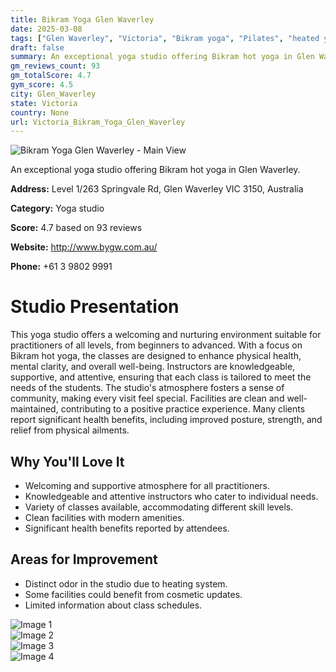 ```yaml
---
title: Bikram Yoga Glen Waverley
date: 2025-03-08
tags: ["Glen Waverley", "Victoria", "Bikram yoga", "Pilates", "heated yoga", "welcoming atmosphere", "community-driven", "Glen Waverley"]  
draft: false
summary: An exceptional yoga studio offering Bikram hot yoga in Glen Waverley.
gm_reviews_count: 93
gm_totalScore: 4.7
gym_score: 4.5
city: Glen_Waverley
state: Victoria
country: None
url: Victoria_Bikram_Yoga_Glen_Waverley
---
```


<div className="aspect-[16/9] relative my-8">
  <img 
    src="https://lh5.googleusercontent.com/p/AF1QipNz5AEdiEGiCBFI34c9WAqsPQKh7dENXcw9TZnm=w1920-h1080-k-no"
    alt="Bikram Yoga Glen Waverley - Main View"
    className="object-cover absolute inset-0 w-full h-full rounded-lg"
  />
</div>

An exceptional yoga studio offering Bikram hot yoga in Glen Waverley.

**Address:** Level 1/263 Springvale Rd, Glen Waverley VIC 3150, Australia

**Category:** Yoga studio

**Score:** 4.7 based on 93 reviews

**Website:** http://www.bygw.com.au/

**Phone:** +61 3 9802 9991

# Studio Presentation

This yoga studio offers a welcoming and nurturing environment suitable for practitioners of all levels, from beginners to advanced. With a focus on Bikram hot yoga, the classes are designed to enhance physical health, mental clarity, and overall well-being. Instructors are knowledgeable, supportive, and attentive, ensuring that each class is tailored to meet the needs of the students. The studio's atmosphere fosters a sense of community, making every visit feel special. Facilities are clean and well-maintained, contributing to a positive practice experience. Many clients report significant health benefits, including improved posture, strength, and relief from physical ailments.

## Why You'll Love It

- Welcoming and supportive atmosphere for all practitioners.
- Knowledgeable and attentive instructors who cater to individual needs.
- Variety of classes available, accommodating different skill levels.
- Clean facilities with modern amenities.
- Significant health benefits reported by attendees.

## Areas for Improvement

- Distinct odor in the studio due to heating system.
- Some facilities could benefit from cosmetic updates.
- Limited information about class schedules.

<div className="grid grid-cols-1 xl:grid-cols-2 gap-4 my-8">
<div className="aspect-[4/3] relative"><img src="https://lh5.googleusercontent.com/p/AF1QipMjWqlcs2l0JeSsWDXKMqnA7K34v_49K5xZMif6=w1920-h1080-k-no" alt="Image 1" className="object-cover absolute inset-0 w-full h-full rounded-lg" /></div>
<div className="aspect-[4/3] relative"><img src="https://lh5.googleusercontent.com/p/AF1QipOjViPkVquwfJgn5zW1McpOzfC7J2BpzOxuvCPL=w1920-h1080-k-no" alt="Image 2" className="object-cover absolute inset-0 w-full h-full rounded-lg" /></div>
<div className="aspect-[4/3] relative"><img src="https://lh5.googleusercontent.com/p/AF1QipMLcWQY2VqKmOIzNEyfB9FY1Lys55KKa02Yy9ZZ=w1920-h1080-k-no" alt="Image 3" className="object-cover absolute inset-0 w-full h-full rounded-lg" /></div>
<div className="aspect-[4/3] relative"><img src="https://lh5.googleusercontent.com/p/AF1QipNFztLrKjmHsVg6qwymkP5mDgHHFVQ2ZOsqZc2h=w1920-h1080-k-no" alt="Image 4" className="object-cover absolute inset-0 w-full h-full rounded-lg" /></div>
</div>